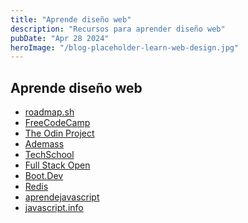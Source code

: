 ```yaml
---
title: "Aprende diseño web"
description: "Recursos para aprender diseño web"
pubDate: "Apr 28 2024"
heroImage: "/blog-placeholder-learn-web-design.jpg"
---
```


## Aprende diseño web

-   [roadmap.sh](https://roadmap.sh/)
-   [FreeCodeCamp](https://www.freecodecamp.org/learn/)
-   [The Odin Project](https://www.theodinproject.com/paths)
-   [Ademass](https://campus-ademass.com/cursos)
-   [TechSchool](https://techschool.dev/en)
-   [Full Stack Open](https://fullstackopen.com/es/)
-   [Boot.Dev](https://www.boot.dev/tracks/backend)
-   [Redis](https://redis.io/university/)
-   [aprendejavascript](https://aprendejavascript.org/)
-   [javascript.info](https://javascript.info/)
